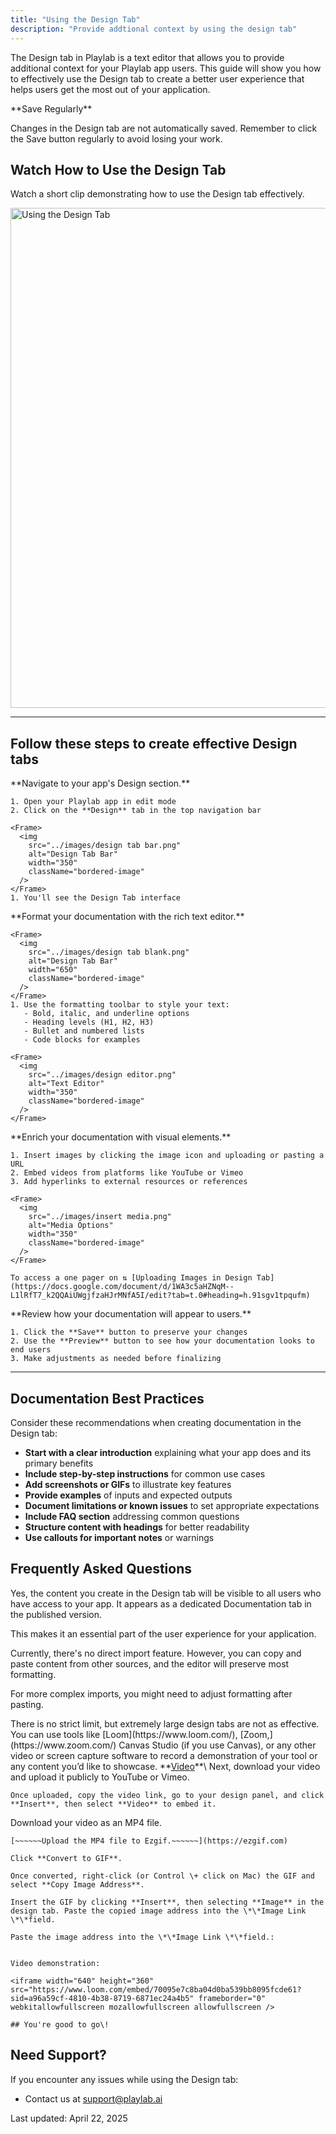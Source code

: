 ```yaml
---
title: "Using the Design Tab"
description: "Provide addtional context by using the design tab"
---
```


The Design tab in Playlab is a text editor that allows you to provide additional context for your Playlab app users. This guide will show you how to effectively use the Design tab to create a better user experience that helps users get the most out of your application.

<Warning>
  **Save Regularly**

  Changes in the Design tab are not automatically saved. Remember to click the Save button regularly to avoid losing your work.
</Warning>

## <Icon icon="video" size="24" /> Watch How to Use the Design Tab

Watch a short clip demonstrating how to use the Design tab effectively.

<Frame>
  <img
    src="../images/design tab.gif"
    alt="Using the Design Tab"
    width="800"
    className="bordered-image"
  />

</Frame>

---

## <Icon icon="arrow-right" size="24" /> Follow these steps to create effective Design tabs

<Steps>
  <Step title="Access the Design Tab">
    **Navigate to your app's Design section.**

    1. Open your Playlab app in edit mode
    2. Click on the **Design** tab in the top navigation bar

    <Frame>
      <img
        src="../images/design tab bar.png"
        alt="Design Tab Bar"
        width="350"
        className="bordered-image"
      />
    </Frame>
    1. You'll see the Design Tab interface
  </Step>
  <Step title="Use the Design Tab">
    **Format your documentation with the rich text editor.**

    <Frame>
      <img
        src="../images/design tab blank.png"
        alt="Design Tab Bar"
        width="650"
        className="bordered-image"
      />
    </Frame>
    1. Use the formatting toolbar to style your text:
       - Bold, italic, and underline options
       - Heading levels (H1, H2, H3)
       - Bullet and numbered lists
       - Code blocks for examples

    <Frame>
      <img
        src="../images/design editor.png"
        alt="Text Editor"
        width="350"
        className="bordered-image"
      />
    </Frame>
  </Step>
  <Step title="Add Media and Links">
    **Enrich your documentation with visual elements.**

    1. Insert images by clicking the image icon and uploading or pasting a URL
    2. Embed videos from platforms like YouTube or Vimeo
    3. Add hyperlinks to external resources or references

    <Frame>
      <img
        src="../images/insert media.png"
        alt="Media Options"
        width="350"
        className="bordered-image"
      />
    </Frame>

    To access a one pager on ⇅ [Uploading Images in Design Tab](https://docs.google.com/document/d/1WA3c5aHZNqM--L1lRfT7_k2QQAiUWgjfzaHJrMNfA5I/edit?tab=t.0#heading=h.91sgv1tpqufm)
  </Step>
  <Step title="Save and Preview">
    **Review how your documentation will appear to users.**

    1. Click the **Save** button to preserve your changes
    2. Use the **Preview** button to see how your documentation looks to end users
    3. Make adjustments as needed before finalizing
  </Step>
</Steps>

---

## <Icon icon="lightbulb-on" size="24" /> Documentation Best Practices

Consider these recommendations when creating documentation in the Design tab:

- **Start with a clear introduction** explaining what your app does and its primary benefits
- **Include step-by-step instructions** for common use cases
- **Add screenshots or GIFs** to illustrate key features
- **Provide examples** of inputs and expected outputs
- **Document limitations or known issues** to set appropriate expectations
- **Include FAQ section** addressing common questions
- **Structure content with headings** for better readability
- **Use callouts for important notes** or warnings

## <Icon icon="circle-question" size="24" /> Frequently Asked Questions

<Accordion title="Will my Design Tab be visible in the published app?">
  Yes, the content you create in the Design tab will be visible to all users who have access to your app. It appears as a dedicated Documentation tab in the published version.

  This makes it an essential part of the user experience for your application.
</Accordion>

<Accordion title="Can I import content from another source?">
  Currently, there's no direct import feature. However, you can copy and paste content from other sources, and the editor will preserve most formatting.

  For more complex imports, you might need to adjust formatting after pasting.
</Accordion>

<Accordion title="Is there a limit to how much documentation I can add?">
  There is no strict limit, but extremely large design tabs are not as effective.
</Accordion>

<Accordion title="How do I create and embed my own video or gif?">
  You can use tools like [Loom](https://www.loom.com/), [Zoom,](https://www.zoom.com/) Canvas Studio (if you use Canvas), or any other video or screen capture software to record a demonstration of your tool or any content you’d like to showcase.

  <Accordion title="Upload Video">
    **<u>Video</u>**\
    Next, download your video and upload it publicly to YouTube or Vimeo.

    Once uploaded, copy the video link, go to your design panel, and click **Insert**, then select **Video** to embed it.
  </Accordion>
  <Accordion title="Upload Gif">
    Download your video as an MP4 file.

    [~~~~~~Upload the MP4 file to Ezgif.~~~~~~](https://ezgif.com)

    Click **Convert to GIF**.

    Once converted, right-click (or Control \+ click on Mac) the GIF and select **Copy Image Address**.

    Insert the GIF by clicking **Insert**, then selecting **Image** in the design tab. Paste the copied image address into the \*\*Image Link \*\*field.

    Paste the image address into the \*\*Image Link \*\*field.:


    Video demonstration:

    <iframe width="640" height="360" src="https://www.loom.com/embed/70095e7c8ba04d0ba539bb8095fcde61?sid=a96a59cf-4810-4b38-8719-6871ec24a4b5" frameborder="0" webkitallowfullscreen mozallowfullscreen allowfullscreen />

    ## You're good to go\!
  </Accordion>
</Accordion>

## <Icon icon="bullhorn" size="24" /> Need Support?

If you encounter any issues while using the Design tab:

- Contact us at [support@playlab.ai](mailto:support@playlab.ai)

Last updated: April 22, 2025
